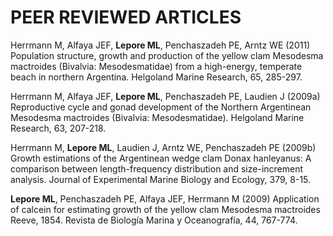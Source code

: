 # PEER REVIEWED ARTICLES

Herrmann M, Alfaya JEF, __Lepore ML__, Penchaszadeh PE, Arntz WE (2011) Population structure, growth and production of the yellow clam Mesodesma mactroides (Bivalvia: Mesodesmatidae) from a high-energy, temperate beach in northern Argentina. Helgoland Marine Research, 65, 285-297.

Herrmann M, Alfaya JEF, __Lepore ML__, Penchaszadeh PE, Laudien J (2009a) Reproductive cycle and gonad development of the Northern Argentinean Mesodesma mactroides (Bivalvia: Mesodesmatidae). Helgoland Marine Research, 63, 207-218.

Herrmann M, __Lepore ML__, Laudien J, Arntz WE, Penchaszadeh PE (2009b) Growth estimations of the Argentinean wedge clam Donax hanleyanus: A comparison between length-frequency distribution and size-increment analysis. Journal of Experimental Marine Biology and Ecology, 379, 8-15.

__Lepore ML__, Penchaszadeh PE, Alfaya JEF, Herrmann M (2009) Application of calcein for estimating growth of the yellow clam Mesodesma mactroides Reeve, 1854. Revista de Biología Marina y Oceanografía, 44, 767-774.
